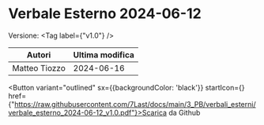 

# Verbale Esterno 2024-06-12

Versione: <Tag label={"v1.0"} />



|    Autori   |Ultima modifica|
|-------------|---------------|
|Matteo Tiozzo|   2024-06-16  |

<Button variant="outlined" sx={{backgroundColor: 'black'}} startIcon={<GithubIcon />} href={"https://raw.githubusercontent.com/7Last/docs/main/3_PB/verbali_esterni/verbale_esterno_2024-06-12_v1.0.pdf"}>Scarica da Github</Button>